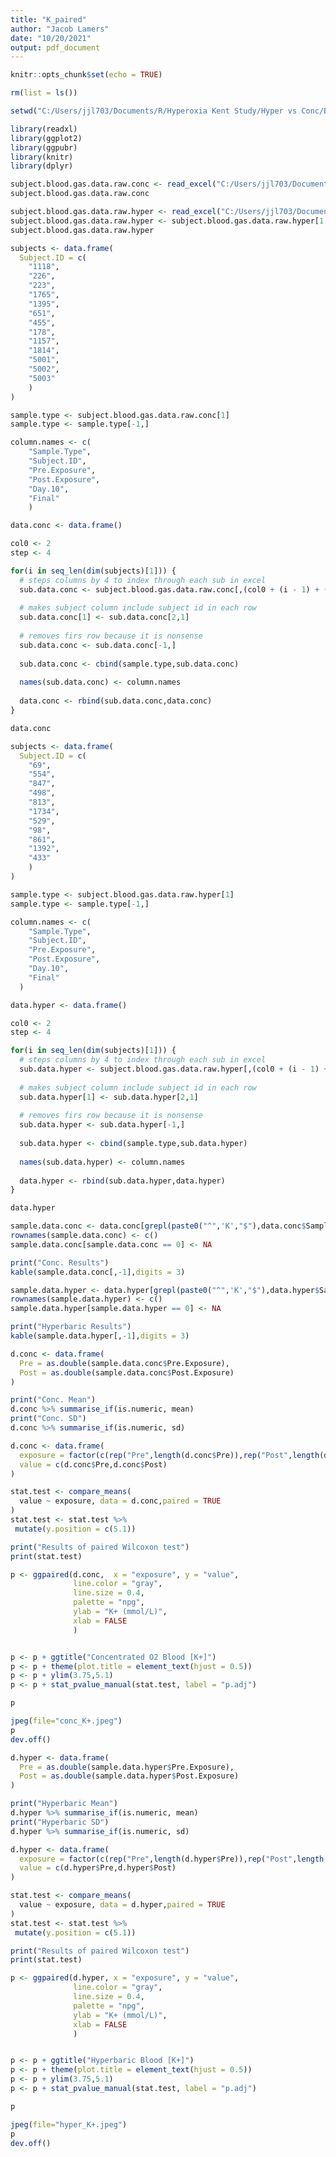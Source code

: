 ```yaml
---
title: "K_paired"
author: "Jacob Lamers"
date: "10/20/2021"
output: pdf_document
---
```


```r
knitr::opts_chunk$set(echo = TRUE)
```

```r

rm(list = ls())

setwd("C:/Users/jjl703/Documents/R/Hyperoxia Kent Study/Hyper vs Conc/Blood Gas")

library(readxl)
library(ggplot2)
library(ggpubr)
library(knitr)
library(dplyr)

```

```r

subject.blood.gas.data.raw.conc <- read_excel("C:/Users/jjl703/Documents/R/Hyperoxia Kent Study/Conc/Blood Gas/Blood Gas Conc.xlsx",1)
subject.blood.gas.data.raw.conc

subject.blood.gas.data.raw.hyper <- read_excel("C:/Users/jjl703/Documents/R/Hyperoxia Kent Study/Hyperbaric Arm/BloodGas/Blood Gas Analysis Jake.xlsx",3)
subject.blood.gas.data.raw.hyper <- subject.blood.gas.data.raw.hyper[1:38,]
subject.blood.gas.data.raw.hyper

```

```r

subjects <- data.frame(
  Subject.ID = c(
    "1118",
    "226",
    "223",
    "1765",
    "1395",
    "651",
    "455",
    "178",
    "1157",
    "1814",
    "5001",
    "5002",
    "5003"
    )
)

sample.type <- subject.blood.gas.data.raw.conc[1]
sample.type <- sample.type[-1,]

column.names <- c(
    "Sample.Type",
    "Subject.ID",
    "Pre.Exposure",
    "Post.Exposure",
    "Day.10",
    "Final"
    )

data.conc <- data.frame()

col0 <- 2
step <- 4

for(i in seq_len(dim(subjects)[1])) {
  # steps columns by 4 to index through each sub in excel
  sub.data.conc <- subject.blood.gas.data.raw.conc[,(col0 + (i - 1) + (step * (i - 1))):(col0 + (i - 1) + (step * i))]
  
  # makes subject column include subject id in each row
  sub.data.conc[1] <- sub.data.conc[2,1]
  
  # removes firs row because it is nonsense
  sub.data.conc <- sub.data.conc[-1,]
  
  sub.data.conc <- cbind(sample.type,sub.data.conc)
  
  names(sub.data.conc) <- column.names
  
  data.conc <- rbind(sub.data.conc,data.conc)
}

data.conc

```

```r

subjects <- data.frame(
  Subject.ID = c(
    "69",
    "554",
    "847",
    "498",
    "813",
    "1734",
    "529",
    "98",
    "861",
    "1392",
    "433"
    )
)

sample.type <- subject.blood.gas.data.raw.hyper[1]
sample.type <- sample.type[-1,]

column.names <- c(
    "Sample.Type",
    "Subject.ID",
    "Pre.Exposure",
    "Post.Exposure",
    "Day.10",
    "Final"
  )

data.hyper <- data.frame()

col0 <- 2
step <- 4

for(i in seq_len(dim(subjects)[1])) {
  # steps columns by 4 to index through each sub in excel
  sub.data.hyper <- subject.blood.gas.data.raw.hyper[,(col0 + (i - 1) + (step * (i - 1))):(col0 + (i - 1) + (step * i))]
  
  # makes subject column include subject id in each row
  sub.data.hyper[1] <- sub.data.hyper[2,1]
  
  # removes firs row because it is nonsense
  sub.data.hyper <- sub.data.hyper[-1,]
  
  sub.data.hyper <- cbind(sample.type,sub.data.hyper)
  
  names(sub.data.hyper) <- column.names
  
  data.hyper <- rbind(sub.data.hyper,data.hyper)
}

data.hyper

```

```r

sample.data.conc <- data.conc[grepl(paste0("^",'K',"$"),data.conc$Sample.Type),]
rownames(sample.data.conc) <- c()
sample.data.conc[sample.data.conc == 0] <- NA

print("Conc. Results")
kable(sample.data.conc[,-1],digits = 3)

sample.data.hyper <- data.hyper[grepl(paste0("^",'K',"$"),data.hyper$Sample.Type),]
rownames(sample.data.hyper) <- c()
sample.data.hyper[sample.data.hyper == 0] <- NA

print("Hyperbaric Results")
kable(sample.data.hyper[,-1],digits = 3)

```

```r

d.conc <- data.frame(
  Pre = as.double(sample.data.conc$Pre.Exposure),
  Post = as.double(sample.data.conc$Post.Exposure)
)

print("Conc. Mean")
d.conc %>% summarise_if(is.numeric, mean)
print("Conc. SD")
d.conc %>% summarise_if(is.numeric, sd)

d.conc <- data.frame(
  exposure = factor(c(rep("Pre",length(d.conc$Pre)),rep("Post",length(d.conc$Post))),levels=c("Pre","Post")),
  value = c(d.conc$Pre,d.conc$Post)
)

stat.test <- compare_means(
  value ~ exposure, data = d.conc,paired = TRUE
)
stat.test <- stat.test %>%
 mutate(y.position = c(5.1))

print("Results of paired Wilcoxon test")
print(stat.test)

p <- ggpaired(d.conc,  x = "exposure", y = "value",
              line.color = "gray", 
              line.size = 0.4,
              palette = "npg",
              ylab = "K+ (mmol/L)",
              xlab = FALSE
              )


p <- p + ggtitle("Concentrated O2 Blood [K+]")
p <- p + theme(plot.title = element_text(hjust = 0.5))
p <- p + ylim(3.75,5.1)
p <- p + stat_pvalue_manual(stat.test, label = "p.adj")

p

jpeg(file="conc_K+.jpeg")
p
dev.off()

```


```r

d.hyper <- data.frame(
  Pre = as.double(sample.data.hyper$Pre.Exposure),
  Post = as.double(sample.data.hyper$Post.Exposure)
)

print("Hyperbaric Mean")
d.hyper %>% summarise_if(is.numeric, mean)
print("Hyperbaric SD")
d.hyper %>% summarise_if(is.numeric, sd)

d.hyper <- data.frame(
  exposure = factor(c(rep("Pre",length(d.hyper$Pre)),rep("Post",length(d.hyper$Post))),levels=c("Pre","Post")),
  value = c(d.hyper$Pre,d.hyper$Post)
)

stat.test <- compare_means(
  value ~ exposure, data = d.hyper,paired = TRUE
)
stat.test <- stat.test %>%
 mutate(y.position = c(5.1))

print("Results of paired Wilcoxon test")
print(stat.test)

p <- ggpaired(d.hyper, x = "exposure", y = "value",
              line.color = "gray", 
              line.size = 0.4,
              palette = "npg",
              ylab = "K+ (mmol/L)",
              xlab = FALSE
              )


p <- p + ggtitle("Hyperbaric Blood [K+]")
p <- p + theme(plot.title = element_text(hjust = 0.5))
p <- p + ylim(3.75,5.1)
p <- p + stat_pvalue_manual(stat.test, label = "p.adj")

p

jpeg(file="hyper_K+.jpeg")
p
dev.off()

```
